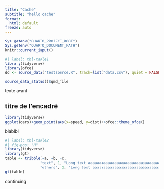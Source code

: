 ```yaml
---
title: "Cache"
subtitle: "hello cache"
format:
  html: default
freeze: auto
---
```

```r
Sys.getenv("QUARTO_PROJECT_ROOT")
Sys.getenv("QUARTO_DOCUMENT_PATH")
knitr::current_input()
```


```r
#| label: tbl-table1
library(tidyverse)
library(ofce)
dd <- source_data("testsource.R", track=list("data.csv"), quiet = FALSE)

source_data_status()$qmd_file
```

texte avant

::: {.callout-tip collapse="true" icon="false"}
## titre de l'encadré

```r
library(tidyverse)
ggplot(cars)+geom_point(aes(x=speed, y=dist))+ofce::theme_ofce()

```

blablbl

```r
#| label: tbl-table2
#| fig-pos: "H"
library(tidyverse)
library(gt)
table <- tribble(~a, ~b, ~c,
                "text", 1, "Long text aaaaaaaaaaaaaaaaaaaaaaaaaaaaaaaaaaaaargh",
                "others", 2, "Long text aaaaaaaaaaaaaaaaaaaaaaaaaaaaaaaaaaaaargh") 
gt(table)
```
:::

continuing
